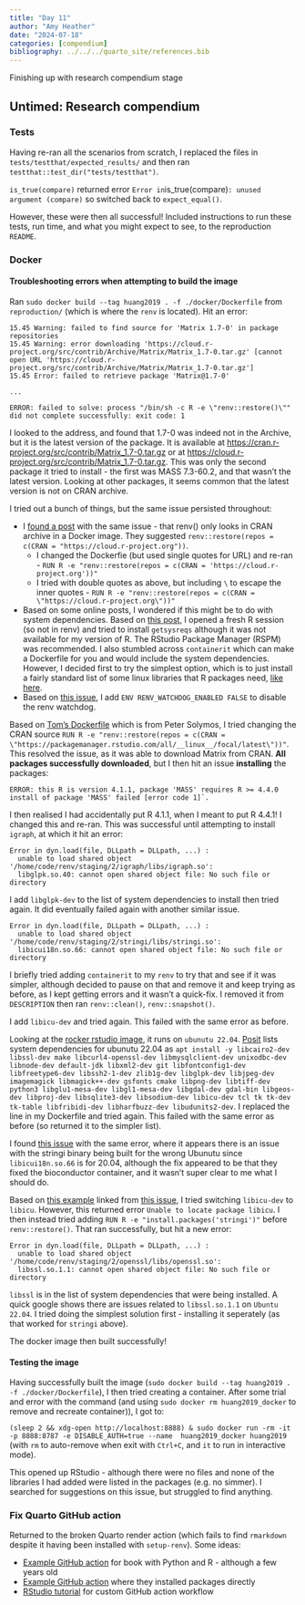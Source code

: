 ```yaml
---
title: "Day 11"
author: "Amy Heather"
date: "2024-07-18"
categories: [compendium]
bibliography: ../../../quarto_site/references.bib
---
```


::: {.callout-note}

Finishing up with research compendium stage

:::

## Untimed: Research compendium

### Tests

Having re-ran all the scenarios from scratch, I replaced the files in `tests/testthat/expected_results/` and then ran `testthat::test_dir("tests/testthat")`.

`is_true(compare)` returned error `Error in `is_true(compare)`: unused argument (compare)` so switched back to `expect_equal()`.

However, these were then all successful! Included instructions to run these tests, run time, and what you might expect to see, to the reproduction `README`.

### Docker

#### Troubleshooting errors when attempting to build the image

Ran `sudo docker build --tag huang2019 . -f ./docker/Dockerfile` from `reproduction/` (which is where the `renv` is located). Hit an error:

```
15.45 Warning: failed to find source for 'Matrix 1.7-0' in package repositories
15.45 Warning: error downloading 'https://cloud.r-project.org/src/contrib/Archive/Matrix/Matrix_1.7-0.tar.gz' [cannot open URL 'https://cloud.r-project.org/src/contrib/Archive/Matrix/Matrix_1.7-0.tar.gz']
15.45 Error: failed to retrieve package 'Matrix@1.7-0'

...

ERROR: failed to solve: process "/bin/sh -c R -e \"renv::restore()\"" did not complete successfully: exit code: 1
```

I looked to the address, and found that 1.7-0 was indeed not in the Archive, but it is the latest version of the package. It is available at <https://cran.r-project.org/src/contrib/Matrix_1.7-0.tar.gz> or at <https://cloud.r-project.org/src/contrib/Matrix_1.7-0.tar.gz>. This was only the second package it tried to install - the first was MASS 7.3-60.2, and that wasn't the latest version. Looking at other packages, it seems common that the latest version is not on CRAN archive.

I tried out a bunch of things, but the same issue persisted throughout:

* I [found a post](https://github.com/rstudio/renv/issues/209) with the same issue - that renv() only looks in CRAN archive in a Docker image. They suggested `renv::restore(repos = c(CRAN = "https://cloud.r-project.org"))`.
  * I changed the Dockerfie (but used single quotes for URL) and re-ran - `RUN R -e "renv::restore(repos = c(CRAN = 'https://cloud.r-project.org'))"`
  * I tried with double quotes as above, but including `\` to escape the inner quotes - `RUN R -e "renv::restore(repos = c(CRAN = \"https://cloud.r-project.org\"))"`
* Based on some online posts, I wondered if this might be to do with system dependencies. Based on [this post](https://mdneuzerling.com/post/determining-system-dependencies-for-r-projects/), I opened a fresh R session (so not in renv) and tried to install `getsysreqs` although it was not available for my version of R. The RStudio Package Manager (RSPM) was recommended. I also stumbled across `containerit` which can make a Dockerfile for you and would include the system dependencies. However, I decided first to try the simplest option, which is to just install a fairly standard list of some linux libraries that R packages need, [like here](http://haines-lab.com/post/2022-01-23-automating-computational-reproducibility-with-r-using-renv-docker-and-github-actions/).
* Based on [this issue](https://github.com/rstudio/renv/issues/1767), I add `ENV RENV_WATCHDOG_ENABLED FALSE` to disable the renv watchdog.

Based on [Tom's Dockerfile](https://github.com/TomMonks/reproducible_r_docker/blob/main/Dockerfile) which is from Peter Solymos, I tried changing the CRAN source `RUN R -e "renv::restore(repos = c(CRAN = \"https://packagemanager.rstudio.com/all/__linux__/focal/latest\"))"`. This resolved the issue, as it was able to download Matrix from CRAN. **All packages successfully downloaded**, but I then hit an issue **installing** the packages:

```
ERROR: this R is version 4.1.1, package 'MASS' requires R >= 4.4.0
install of package 'MASS' failed [error code 1]`.
```

I then realised I had accidentally put R 4.1.1, when I meant to put R 4.4.1! I changed this and re-ran. This was successful until attempting to install `igraph`, at which it hit an error:

```
Error in dyn.load(file, DLLpath = DLLpath, ...) : 
  unable to load shared object '/home/code/renv/staging/2/igraph/libs/igraph.so':
  libglpk.so.40: cannot open shared object file: No such file or directory
```

I add `libglpk-dev` to the list of system dependencies to install then tried again. It did eventually failed again with another similar issue. 

```
Error in dyn.load(file, DLLpath = DLLpath, ...) : 
  unable to load shared object '/home/code/renv/staging/2/stringi/libs/stringi.so':
  libicui18n.so.66: cannot open shared object file: No such file or directory
```

I briefly tried adding `containerit` to my `renv` to try that and see if it was simpler, although decided to pause on that and remove it and keep trying as before, as I kept getting errors and it wasn't a quick-fix. I removed it from `DESCRIPTION` then ran `renv::clean()`, `renv::snapshot()`.

I add `libicu-dev` and tried again. This failed with the same error as before.

Looking at the [rocker rstudio image](https://hub.docker.com/layers/rocker/rstudio/4.4/images/sha256-853bc686c132b6f07ec024142612d7d01ea4d2a0716fe269d36adf4d4487c19c?context=explore), it runs on `ubunutu 22.04`. [Posit](https://docs.posit.co/connect/admin/r/dependencies/) lists system dependencies for ubunutu 22.04 as `apt install -y libcairo2-dev libssl-dev make libcurl4-openssl-dev libmysqlclient-dev unixodbc-dev libnode-dev default-jdk libxml2-dev git libfontconfig1-dev libfreetype6-dev libssh2-1-dev zlib1g-dev libglpk-dev libjpeg-dev imagemagick libmagick++-dev gsfonts cmake libpng-dev libtiff-dev python3 libglu1-mesa-dev libgl1-mesa-dev libgdal-dev gdal-bin libgeos-dev libproj-dev libsqlite3-dev libsodium-dev libicu-dev tcl tk tk-dev tk-table libfribidi-dev libharfbuzz-dev libudunits2-dev`. I replaced the line in my Dockerfile and tried again. This failed with the same error as before (so returned it to the simpler list).

I found [this issue](https://github.com/Bioconductor/bioconductor_docker/issues/59) with the same error, where it appears there is an issue with the stringi binary being built for the wrong Ubunutu since `libicui18n.so.66` is for 20.04, although the fix appeared to be that they fixed the bioconductor container, and it wasn't super clear to me what I should do.

Based on [this example](https://gist.github.com/aforsythe/b588c950965d5a6b4810bed4cf85873b) linked from [this issue](https://forum.posit.co/t/restore-renv-lock-file-without-redownloading-packages/102690/9), I tried switching `libicu-dev` to `libicu`. However, this returned error `Unable to locate package libicu`. I then instead tried adding `RUN R -e "install.packages('stringi')"` before `renv::restore()`. That ran successfully, but hit a new error:

```
Error in dyn.load(file, DLLpath = DLLpath, ...) : 
  unable to load shared object '/home/code/renv/staging/2/openssl/libs/openssl.so':
  libssl.so.1.1: cannot open shared object file: No such file or directory
```

`libssl` is in the list of system dependencies that were being installed. A quick google shows there are issues related to `libssl.so.1.1` on `Ubuntu 22.04`. I tried doing the simplest solution first - installing it seperately (as that worked for `stringi` above).

The docker image then built successfully!

#### Testing the image

Having successfully built the image (`sudo docker build --tag huang2019 . -f ./docker/Dockerfile`), I then tried creating a container. After some trial and error with the command (and using `sudo docker rm huang2019_docker` to remove and recreate container)), I got to:

`(sleep 2 && xdg-open http://localhost:8888) & sudo docker run -rm -it -p 8888:8787 -e DISABLE_AUTH=true --name  huang2019_docker huang2019` (with `rm` to auto-remove when exit with `Ctrl+C`, and `it` to run in interactive mode).

This opened up RStudio - although there were no files and none of the libraries I had added were listed in the packages (e.g. no simmer). I searched for suggestions on this issue, but struggled to find anything.

### Fix Quarto GitHub action

Returned to the broken Quarto render action (which fails to find `rmarkdown` despite it having been installed with `setup-renv`). Some ideas:

* [Example GitHub action](https://github.com/pommevilla/quarto-action-tests/blob/main/.github/workflows/quarto-render.yml) for book with Python and R - although a few years old
* [Example GitHub action](https://github.com/nrennie/wbs-summer-school-2024-data-viz/blob/main/.github/workflows/publish.yml) where they installed packages directly
* [RStudio tutorial](https://rstudio.github.io/renv/articles/ci.html#using-the-github-actions-cache-with-renv) for custom GitHub action workflow
